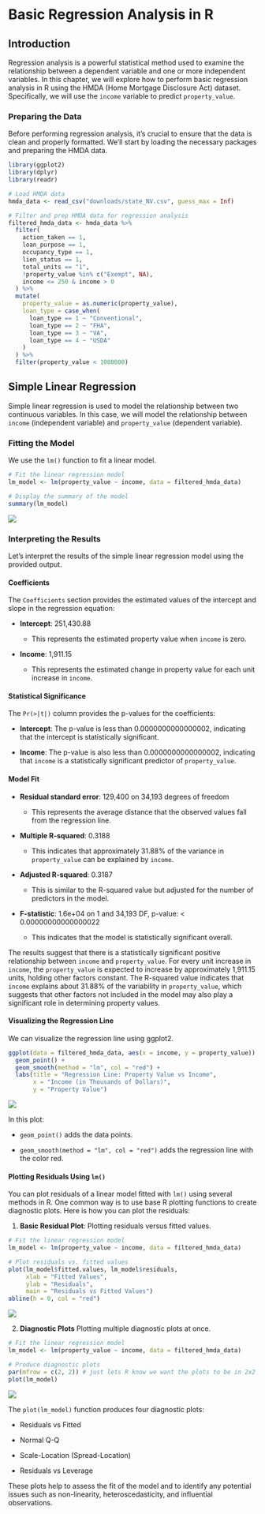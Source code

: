 # Basic Regression Analysis in R

## Introduction {.unlisted .unumbered}

Regression analysis is a powerful statistical method used to examine the relationship between a dependent variable and one or more independent variables. In this chapter, we will explore how to perform basic regression analysis in R using the HMDA (Home Mortgage Disclosure Act) dataset. Specifically, we will use the `income` variable to predict `property_value`.

### Preparing the Data {.unlisted .unumbered}

Before performing regression analysis, it's crucial to ensure that the data is clean and properly formatted. We'll start by loading the necessary packages and preparing the HMDA data.

``` r
library(ggplot2)
library(dplyr)
library(readr)

# Load HMDA data
hmda_data <- read_csv("downloads/state_NV.csv", guess_max = Inf)

# Filter and prep HMDA data for regression analysis
filtered_hmda_data <- hmda_data %>%
  filter(
    action_taken == 1,
    loan_purpose == 1,
    occupancy_type == 1,
    lien_status == 1,
    total_units == "1",
    !property_value %in% c("Exempt", NA),
    income <= 250 & income > 0
  ) %>%
  mutate(
    property_value = as.numeric(property_value),
    loan_type = case_when(
      loan_type == 1 ~ "Conventional",
      loan_type == 2 ~ "FHA",
      loan_type == 3 ~ "VA",
      loan_type == 4 ~ "USDA"
    )
  ) %>%
  filter(property_value < 1000000)
```

## Simple Linear Regression

Simple linear regression is used to model the relationship between two continuous variables. In this case, we will model the relationship between `income` (independent variable) and `property_value` (dependent variable).

### Fitting the Model 

We use the `lm()` function to fit a linear model.

``` r
# Fit the linear regression model
lm_model <- lm(property_value ~ income, data = filtered_hmda_data)

# Display the summary of the model
summary(lm_model)
```

![](images/regression_summary.PNG)

### Interpreting the Results

Let's interpret the results of the simple linear regression model using the provided output.

#### Coefficients {.unnumbered}

The `Coefficients` section provides the estimated values of the intercept and slope in the regression equation:

-   **Intercept**: 251,430.88

    -   This represents the estimated property value when `income` is zero.

-   **Income**: 1,911.15

    -   This represents the estimated change in property value for each unit increase in `income`.

#### Statistical Significance {.unnumbered}

The `Pr(>|t|)` column provides the p-values for the coefficients:

-   **Intercept**: The p-value is less than 0.0000000000000002, indicating that the intercept is statistically significant.

-   **Income**: The p-value is also less than 0.0000000000000002, indicating that `income` is a statistically significant predictor of `property_value`.

#### Model Fit {.unnumbered}

-   **Residual standard error**: 129,400 on 34,193 degrees of freedom

    -   This represents the average distance that the observed values fall from the regression line.

-   **Multiple R-squared**: 0.3188

    -   This indicates that approximately 31.88% of the variance in `property_value` can be explained by `income`.

-   **Adjusted R-squared**: 0.3187

    -   This is similar to the R-squared value but adjusted for the number of predictors in the model.

-   **F-statistic**: 1.6e+04 on 1 and 34,193 DF, p-value: \< 0.00000000000000022

    -   This indicates that the model is statistically significant overall.

The results suggest that there is a statistically significant positive relationship between `income` and `property_value`. For every unit increase in `income`, the `property_value` is expected to increase by approximately 1,911.15 units, holding other factors constant. The R-squared value indicates that `income` explains about 31.88% of the variability in `property_value`, which suggests that other factors not included in the model may also play a significant role in determining property values.

#### Visualizing the Regression Line {.unnumbered}

We can visualize the regression line using ggplot2.

``` r
ggplot(data = filtered_hmda_data, aes(x = income, y = property_value)) +
  geom_point() +
  geom_smooth(method = "lm", col = "red") +
  labs(title = "Regression Line: Property Value vs Income",
       x = "Income (in Thousands of Dollars)",
       y = "Property Value")
```

![](images/scatter_plot_with_regression.PNG)

In this plot:

-   `geom_point()` adds the data points.

-   `geom_smooth(method = "lm", col = "red")` adds the regression line with the color red.

#### Plotting Residuals Using `lm()` {.unnumbered}

You can plot residuals of a linear model fitted with `lm()` using several methods in R. One common way is to use base R plotting functions to create diagnostic plots. Here is how you can plot the residuals:

1.  **Basic Residual Plot**: Plotting residuals versus fitted values.

``` r
# Fit the linear regression model
lm_model <- lm(property_value ~ income, data = filtered_hmda_data)

# Plot residuals vs. fitted values
plot(lm_model$fitted.values, lm_model$residuals,
     xlab = "Fitted Values",
     ylab = "Residuals",
     main = "Residuals vs Fitted Values")
abline(h = 0, col = "red")
```

![](images/residual_plot.PNG)

2.  **Diagnostic Plots** Plotting multiple diagnostic plots at once.

``` r
# Fit the linear regression model
lm_model <- lm(property_value ~ income, data = filtered_hmda_data)

# Produce diagnostic plots
par(mfrow = c(2, 2)) # just lets R know we want the plots to be in 2x2 structure
plot(lm_model)
```

![](images/diagnostic_plots.PNG)

The `plot(lm_model)` function produces four diagnostic plots:

-   Residuals vs Fitted

-   Normal Q-Q

-   Scale-Location (Spread-Location)

-   Residuals vs Leverage

These plots help to assess the fit of the model and to identify any potential issues such as non-linearity, heteroscedasticity, and influential observations.
